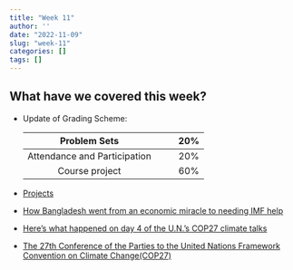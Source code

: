 ```yaml
---
title: "Week 11"
author: ''
date: "2022-11-09"
slug: "week-11"
categories: []
tags: []
---
```


## What have we covered this week?

- Update of Grading Scheme:

  <center> 
| Problem   Sets 	|  	|  	| 20% 	|
|:---:	|:---:	|:---:	|:---:	|
| Attendance and Participation 	|  	|  	| 20% 	|
|       Course project    	|  	|  	| 60% 	|               

- [Projects](https://chinawto.netlify.app/2022/10/27/project/)    
<!-- \begin{table}[h] -->
<!-- \begin{tabular}{llll} -->
<!-- Problem   Sets               &  &  & 20\% \\ -->
<!-- Attendance and Participation &  &  & 20\% \\ -->
<!-- Course project               &  &  & 60\% -->
<!-- \end{tabular} -->
<!-- \end{table} -->

- [How Bangladesh went from an economic miracle to needing IMF help](https://www.npr.org/2022/11/09/1134543648/bangladesh-economy-imf-loan)

- [Here's what happened on day 4 of the U.N.'s COP27 climate talks](https://www.npr.org/2022/11/09/1135473345/heres-what-happened-on-day-4-of-the-u-n-s-cop27-climate-talks)

- [The 27th Conference of the Parties to the United Nations Framework Convention on Climate Change(COP27)](https://www.un.org/en/climatechange/cop27)

<!-- - [Two dozen business groups wrote an open letter to Yellen and U.S. Trade Representative Katherine Tai](https://www.uschina.org/advocacy/regulatory-comments-on-china/industry-letter-us-china-trade-and-commercial-relations?utm_source=npr_newsletter&utm_medium=email&utm_content=20211206&utm_term=6068773&utm_campaign=money&utm_id=8338826&orgid=&utm_att1=money) -->

<!-- - [What the Public Should Know about Globalization and the World Trade Organization](/pdf/GloabalizationWTO4Public.pdf) -->

<!-- - [Introduction to WTO](/pdf/intro_to_WTO.pdf) -->
<!--   - Stops at pp28! -->

<!-- ## Video Link -->

<!-- Video recording of lecture is available at [here](https://ksu.zoom.us/rec/play/_QTUQz_RW1gym0Wi7SMAlenmJuZ7e7oJbmwWB-Ltk0LNbkQAqn9HxrowtRe9Bws5SPvEiq6zb-aikfzj.w52z-Y9KyQ9vZqxx?continueMode=true&_x_zm_rtaid=Q6lmJll_Qi-Fz9ZwFnkuJg.1668054002826.466aca8646f579ec0c4d04cd84a17ebb&_x_zm_rhtaid=679) -->